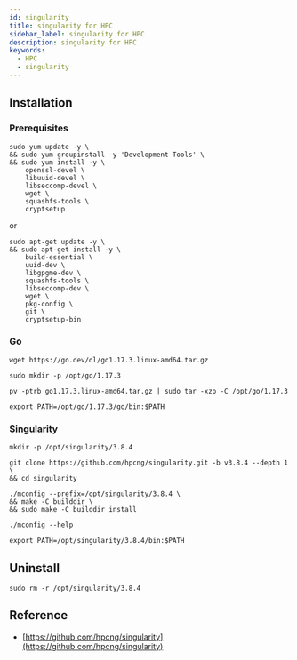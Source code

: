 ```yaml
---
id: singularity
title: singularity for HPC
sidebar_label: singularity for HPC
description: singularity for HPC
keywords:
  - HPC
  - singularity
---
```


## Installation

### Prerequisites

```shell
sudo yum update -y \
&& sudo yum groupinstall -y 'Development Tools' \
&& sudo yum install -y \
    openssl-devel \
    libuuid-devel \
    libseccomp-devel \
    wget \
    squashfs-tools \
    cryptsetup
```

or

```shell
sudo apt-get update -y \
&& sudo apt-get install -y \
    build-essential \
    uuid-dev \
    libgpgme-dev \
    squashfs-tools \
    libseccomp-dev \
    wget \
    pkg-config \
    git \
    cryptsetup-bin
```

### Go

```shell
wget https://go.dev/dl/go1.17.3.linux-amd64.tar.gz
```

```shell
sudo mkdir -p /opt/go/1.17.3
```

```shell
pv -ptrb go1.17.3.linux-amd64.tar.gz | sudo tar -xzp -C /opt/go/1.17.3
```

```shell
export PATH=/opt/go/1.17.3/go/bin:$PATH
```

### Singularity

```shell
mkdir -p /opt/singularity/3.8.4
```

```shell
git clone https://github.com/hpcng/singularity.git -b v3.8.4 --depth 1 \
&& cd singularity
```

```shell
./mconfig --prefix=/opt/singularity/3.8.4 \
&& make -C builddir \
&& sudo make -C builddir install
```

`./mconfig --help`

```shell
export PATH=/opt/singularity/3.8.4/bin:$PATH
```

## Uninstall

```shell
sudo rm -r /opt/singularity/3.8.4
```

## Reference

- [https://github.com/hpcng/singularity](https://github.com/hpcng/singularity)
